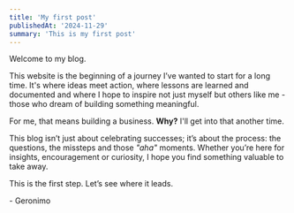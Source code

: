 ```yaml
---
title: 'My first post' 
publishedAt: '2024-11-29'
summary: 'This is my first post'
---
```


Welcome to my blog.  

This website is the beginning of a journey I’ve wanted to start for a long time. It's where ideas meet action, where lessons are learned and documented and where I hope to inspire not just myself but others like me - those who dream of building something meaningful.  

For me, that means building a business. **Why?** I'll get into that another time.

This blog isn’t just about celebrating successes; it’s about the process: the questions, the missteps and those _"aha"_ moments. Whether you’re here for insights, encouragement or curiosity, I hope you find something valuable to take away.  

This is the first step. Let’s see where it leads.  

\- Geronimo
